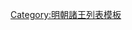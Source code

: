 {{ming|title=明朝淳化國諸王|ed=淳化國|head=[[弘治 (明朝)|弘治]]十三年（[[1500年]]）封。|
{{ming/title}}
{{ming/list|淳化端惠王|[[朱真泓]]|朱貢錝、庶二子|[[1500年]]—[[1552年]]|弘治十三年封。[[嘉靖]]三十一年薨。}}
{{ming/list|淳化康穆王|[[朱弼果]]|朱真泓、庶一子|[[1556年]]—[[1583年]]|嘉靖三十五年襲封。[[萬曆]]十一年薨。}}
{{ming/list|淳化溫裕王|[[朱縉勳]]|朱弼果、嫡一子|追封|[[隆庆 (明朝)|隆慶]]元年封[[长子 (封号)|長子]]。萬曆十八年卒。庶一子紳坑先卒。以子[[朱紳在|紳在]]襲封，追封諡溫裕王。}}
{{ming/list|淳化王|[[朱紳在]]|朱縉勳、庶二子|[[1595年]]—？年|萬曆二十三年襲封。}}
}}<noinclude>
[[Category:明朝諸王列表模板]]
</noinclude>